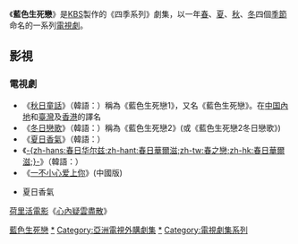 {{Unreferenced|time=2017-10-19T10:01:34+00:00}}
《'''藍色生死戀'''》是[[KBS|KBS]]製作的《四季系列》劇集，以一年[[春|春]]、[[夏|夏]]、[[秋|秋]]、[[冬|冬]]四個[[季節|季節]]命名的一系列[[電視劇|電視劇]]。

==影視==
===電視劇===
*《[[秋日童話|秋日童話]]》（韓語：{{lang|ko|가을동화}}）稱為《藍色生死戀1》，又名《藍色生死戀》。在[[中国內地|中国內地]]和[[臺灣|臺灣]]及[[香港|香港]]的譯名
*《[[冬日戀歌|冬日戀歌]]》（韓語：{{lang|ko|겨울연가}}）稱為《藍色生死戀2》(或《藍色生死戀2冬日戀歌》)
*《[[夏日香氣|夏日香氣]]》（韓語：{{lang|o|여름향기}}）
*《[[春日華爾滋|-{zh-hans:春日华尔兹;zh-hant:春日華爾滋;zh-tw:春之戀;zh-hk:春日華爾滋;}-]]》（韓語：{{lang|ko|봄의왈츠}}）
*《[[一不小心爱上你|一不小心爱上你]]》(中國版)



*夏日香氣
[[荷里活電影|荷里活電影]]《[[心內疑雲盡散|心內疑雲盡散]]》

[[Category:藍色生死戀|]]
[[Category:KBS月火連續劇|*]]
[[Category:亞洲電視外購劇集|Category:亞洲電視外購劇集]]
[[Category:韓國愛情劇|*]]
[[Category:電視劇集系列|Category:電視劇集系列]]